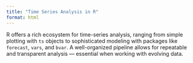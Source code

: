 ```yaml
---
title: "Time Series Analysis in R"
format: html
---
```


R offers a rich ecosystem for time-series analysis, ranging from simple plotting with `ts` objects to sophisticated modeling with packages like `forecast`, `vars`, and `bvar`. A well-organized pipeline allows for repeatable and transparent analysis — essential when working with evolving data.

